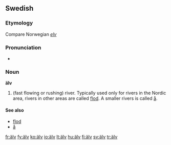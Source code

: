 {{see|alv}}
==Swedish==

===Etymology===
Compare Norwegian ''[[elv]]''

===Pronunciation===
* {{IPA|/ælv/|lang=sv}}

===Noun===
{{sv-noun-reg-ar}}
'''älv''' {{c}}

# (fast flowing or rushing) river. Typically used only for rivers in the Nordic area, rivers in other areas are called [[flod]]. A smaller rivers is called [[å]].

====See also====
*[[flod]]
*[[å]]

[[fr:älv]]
[[fy:älv]]
[[ko:älv]]
[[io:älv]]
[[lt:älv]]
[[hu:älv]]
[[fi:älv]]
[[sv:älv]]
[[tr:älv]]